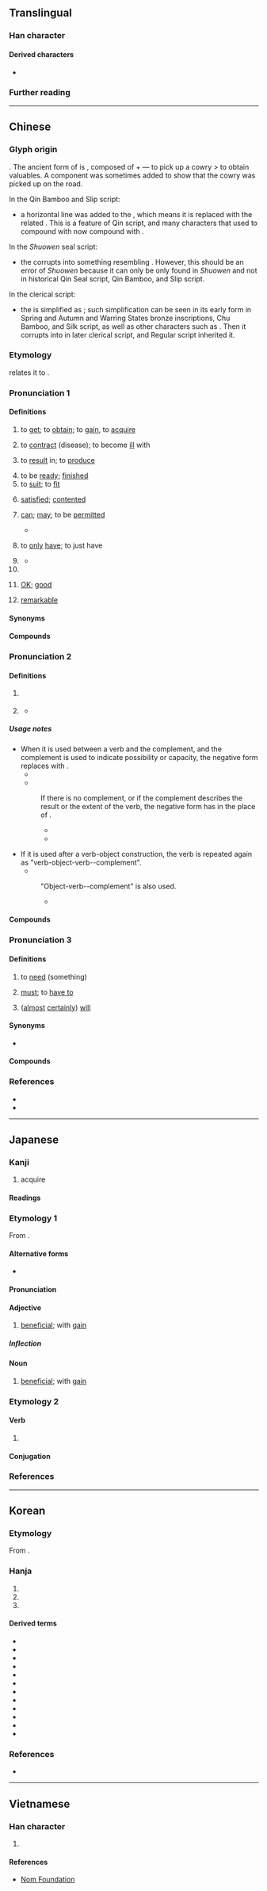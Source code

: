 {{character info}}
{{character info|🉐}}
==Translingual==
{{stroke order|strokes=11}}
{{stroke order|type=animate}}

===Han character===
{{Han char|rn=60|rad=彳|as=08|sn=11|four=26241|canj=HOAMI|ids=⿰彳㝵}}

====Derived characters====
* {{l|mul|[[𫣓]], [[嘚]], [[𡐙]], [[𪮦]], [[𬈫]], [[𣘱]], [[𬋂]], [[𥊤]], [[𥕣]], [[𮔹]], [[𤹬]], [[𭏢]]}}

===Further reading===
{{Han ref|kx=0367.310|dkj=10137|dj=0691.160|hdz=20828.030|uh=5F97}}

----

==Chinese==
{{zh-forms|ss=𬁟|alt=㝵,𠭁,𧴫,䙷,㝶}}

===Glyph origin===
{{Han etym}}
{{liushu|ic}}. The ancient form of {{lang|zh|得}} is {{zh-l|*㝵}}, composed of {{zh-l|*貝|cowry}} + {{zh-l|*又|hand}} — to pick up a cowry > to obtain valuables. A component {{zh-l|*彳}} was sometimes added to show that the cowry was picked up on the road.

In the Qin Bamboo and Slip script:
* a horizontal line was added to the {{zh-l|*又}}, which means it is replaced with the related {{zh-l|*寸}}. This is a feature of Qin script, and many characters that used to compound with {{zh-l|*又}} now  compound with {{zh-l|*寸}}.

In the ''Shuowen'' seal script:
* the {{zh-l|*貝}} corrupts into something resembling {{zh-l|*見}}. However, this should be an error of ''Shuowen'' because it can only be only found in ''Shuowen'' and not in historical Qin Seal script, Qin Bamboo, and Slip script.

In the clerical script:
* the {{zh-l|*貝}} is simplified as {{zh-l|*目|eye}}; such simplification can be seen in its early form in Spring and Autumn and Warring States bronze inscriptions, Chu Bamboo, and Silk script, as well as other characters such as {{zh-l|*具}}. Then it corrupts into {{zh-l|*旦|dawn}} in later clerical script, and Regular script inherited it.

===Etymology===
{{zh-ref|Pulleyblank (1991)}} relates it to {{cog|bo|ཐུབ||to be able to; to withstand}}.

{{etystub|zh}}

===Pronunciation 1===
{{zh-pron
|m=dé
|m-s=de2
|c=dak1
|c-t=ak2
|g=det6
|h=pfs=tet;gd=dêd5
|j=dieh4/deh4
|mb=dă̤
|md=dáik
|mn=ml,jj,tw:tit/xm,zz,tw:tek/qz:tiak
|mn_note=tit - vernacular; tek/tiak - literary
|mn-t=dig4/dêg4
|w=4teq
|x=de6
|mc=y
|oc=y
|ma=y
|cat=v,a,part
}}

====Definitions====
{{head|zh|Han character}}

# to [[get]]; to [[obtain]]; to [[gain]], to [[acquire]]
#: {{zh-x|我 得{dé} 了 亞軍。|I got second place.}}
#: {{zh-x|他 得{dé} 了 個 壞 名聲。|He gained a bad reputation.}}
# to [[contract]] (disease); to become [[ill]] with
#: {{zh-x|他 得{dé} 了 肺癌，活 不 了{liǎo} 多久。|He got lung cancer and won't live for long.}}
# to [[result]] in; to [[produce]]
#: {{zh-x|三 三 得 九|three times three is nine}}
#: {{zh-x|二 五 得 一 十|two times five is ten|C}}
#: {{zh-x|八 減 三 得 五|eight minus three is five}}
# to be [[ready]]; [[finished]]
# to [[suit]]; to [[fit]]
#: {{zh-x|得體|appropriate}}
# [[satisfied]]; [[contented]]
#: {{zh-x|洋洋自得|to be very pleased with oneself; to be self-satisfied}}
# {{lb|zh|formal|often used in the negative}} [[can]]; [[may]]; to be [[permit]]ted
#: {{zh-x|乘客 不得 在 車廂 內 飲食。|Passengers are not allowed to eat and drink on the train.}}
#* {{zh-x|非 依 法定 程序 之 逮捕、拘禁、審問、處罰，得 拒絕 之。|Any arrest, detention, trial, or punishment which is not in accordance with the procedure prescribed by law '''can''' be resisted.|ref=Article 8, Constitution of the Republic of China (Taiwan)}}
# {{lb|zh|Cantonese}} to [[only]] [[have]]; to just have
#: {{zh-x|得 佢 想 去 公園{jyun4-2} 咋{zaa3}。|Only he wants to go to the park.|C}}
#: {{zh-x|得 返 一 分鐘。|There's just one minute left.|C}}
# {{anchor|enough}}{{n-g|interjective particle expressing approval or prohibition; see {{lang|zh|[[得了#Etymology 3|得了]]}}}}
#: {{zh-x|得{dé} 了，別 再 說 了。|OK! OK! That's enough.}}
#: {{zh-x|得 喇，知道{dou3} 喇。|OK! Got it.|C}}
#* {{zh-x|我 有 個 表姪女{nü}兒{r}，今年 二十六，談 了 好 幾 個 對象 了 都 沒 談 成。她 媽 啊，一直 託 我 幫忙 呢。得，甭 別人 了，就 是{shi} 她 了。|I've got a niece who's 26 years old this year, who's already dated several guys but none worked out. Her mum's been nagging me to find a guy for her. '''Alright''', we'll set the two up then. There's no need to find someone else.|M-BJ|ref='''2000''', {{lw|zh|梁左}} and {{lang|zh|梁欢}}, {{lw|zh|pref=《|闲人马大姐|suf=》}}, episode 7 <!-- 7:14 -->}}
# {{n-g|interjective particle expressing frustration or helplessness}}
# {{lb|zh|Cantonese}} [[OK]]; [[good]]
#: {{zh-syn|行}}
#: {{zh-x|你 噉 做 真係 唔得。|You really mustn't do it this way.|C}}
# {{lb|zh|Cantonese|often|sarcastic}} [[remarkable]]
#: {{zh-syn|行}}
#: {{zh-x|你哋 真係 得。|You guys are really something.|C}}

==== Synonyms ====
{{zh-dial|能}}
{{zh-dial|行}}

====Compounds====
{{zh-der|一得|一索得男|一舉兩得|一舉數得|一蹴而得|不付得|不可得|不得|不消得|乞漿得酒|亡戟得矛|亡羊得牛|但得|佐饔得嘗|何得|佹得佹失|偶得|償得夙願|先馳得點|出手得盧|分得|到得|勒里勒得|動輒得咎|勢不得已|博得|取得|只得|各得其宜|各得其所|唾手可得|啞子得夢|喜得|因禍得福|垂手可得|垂手而得|塞得港|多得|失而復得|奧得河|安得|巴得|幸得|引得|彼得大帝|得一望十|得不償失|得不補失|得不酬失|得主|得了|得人|得令|得以|得似|得來不易|得償所願|得先手|得其三昧|得其所|得其所哉|得分|得利|得到|得力|得勁|得勝|得勢|得勿|得匣還珠|得名|得命|得天獨厚|得失|得婿如龍|得宜|得實|得寵|得寸思尺|得寸進尺|得尺得寸|得差|得年|得幸|得得|得心應手|得志|得悉|得意|得成秦晉|得所|得手|得挹芝眉|得救|得新厭舊|得新忘舊|得新棄舊|得時|得未嘗有|得未曾有|得果|得標|得樣兒|得權重任|得步進步|得民|得沾化雨|得法|得濟|得無|得獎|得理|得用|得當|得病|得益|得知|得神|得票|得福不知|得空|得竅|得第|得缺|得罪|得而復失|得而誅之|得職|得臉|得色|得衷|得親順親|得解|得計|得詔|得逞|得運|得過|得道|得采|得錢賣放|得閒|得間|得隴望蜀|得雄|得雋|得體|得魚忘筌|心安理得|心得|必不得已|志在必得|志得意滿|志滿氣得|患得患失|情非得已|意得志滿|意滿志得|所得|打自得兒|抵得|拔十得五|拔得頭籌|拾得|捷足先得|探驪得珠|敖得薩|既得利益|既得權|旱苗得雨|有一得一|有得|楚弓楚得|樂得|死得其所|毋得|氣滿志得|求仁得仁|求漿得酒|沒可得|浪得虛名|焉得|特利可得|猶魚得水|獲得|王得祿墓|玩不得的|理得辭順|疾足先得|盲者得鏡|直得|相得|硬是要得|萬不得已|種瓜得瓜|種豆得豆|種麥得麥|算得|罪有應得|羝乳得歸|老年得子|聖彼得堡|自得|苟得|莫得|落得|蛟龍得水|見得|談得攏|負所得稅|貪多務得|貪得無厭|買得|賦得|贏得|軒軒甚得|迫不得已|逐兔先得|逼不得已|道得應得|適得其反|適得其所|那得|鑽火得冰|開普威得|難得|馬是得|鴟得腐鼠|哭笑不得|一無所得|彼得|得著/得着|必得:bìdé|得米:dak1 mai5|會堪得:ē-kham-tit|人善得人欺，馬善得人騎}}

===Pronunciation 2===
{{zh-pron
|m=de,di
|m_note=di is used in poetry, songs
|ma=y
|c=dak1
|h=pfs=tet/é;gd=dêd5
|mn=xm,zz:tek/qz:tiak/qz,zz:tit
|mn_note=Quanzhou: tiak - literary; tit - vernacular
|dial=n
|cat=part
}}

====Definitions====
{{head|zh|Han character}}

# {{n-g|Used after a verb or an adjective and before a degree complement.}}
#: {{zh-alt-inline|{{l|zh|的}} ''historical or nonstandard''|c=1}}
#: {{zh-x|好 得{de} 很|very good}}
#: {{zh-x|他 痛 得{de} 直 哭。|He is in '''so''' much pain '''that''' he won't stop crying.}}
#: {{zh-x|他 跑 得{de} 快。|He runs fast.}}
#: {{zh-x|他 跑 得{de} 像 一 陣 風。|He runs like wind.}}
#: {{zh-x|他 畫 得{de} 好。|He paints well.}}
#: {{zh-x|呢{ni1}啲 嘢 我哋 見 得 多。|This sort of thing is nothing new (we have seen a lot of it).|C}}
# {{n-g|Used after a verb to express possibility or capability.}}
#: {{zh-alt-inline|{{l|zh|的}} ''historical or nonstandard''|c=1}}
#: {{zh-x|吃 得{de}|eatable, edible}}
#: {{zh-x|看 得{de} 見|able to see}}
#: {{zh-x|做 不 得{de}|must not be done}}
#: {{zh-x|這 雙 鞋 穿 得{de}。|These shoes fit well.}}
#: {{zh-x|這個 人 批評 不 得{de}。|He's not a man to criticize.}}
#* {{zh-x|賣 得 幾多 錢{cin4-2}？|How much '''can''' it sell for?|C|ref={{lang|zh|《{{w|yue:氹氹轉，菊花園|氹氹轉，菊花園}}》}}, traditional children's song}}

=====Usage notes=====
* When it is used between a verb and the complement, and the complement is used to indicate possibility or capacity, the negative form replaces {{lang|zh|得}} with {{zh-l|不}}.
** {{zh-x|寫 得{de} 好|able to write well}}
** {{zh-x|寫 不 好|unable to write well}}
*: If there is no complement, or if the complement describes the result or the extent of the verb, the negative form has {{zh-l|得[[不]]}} in the place of {{lang|zh|得}}.
*:* {{zh-x|寫 得{de} 好|write well}}
*:* {{zh-x|寫 得{de} 不 好|write not well}}
* If it is used after a verb-object construction, the verb is repeated again as "verb-object-verb-{{lang|zh|得}}-complement".
** {{zh-x|寫字 寫 得{de} 好|write characters well}}
*: "Object-verb-{{lang|zh|得}}-complement" is also used.
*:* {{zh-x|字 寫 得{de} 好|characters being well-written}}

====Compounds====
{{zh-der|免得|不值得|了不得|吃不得|下得去|不捨得|使得|恨不得|吃得開|來得及|不道得|少不得|了得|來得|下得|合得著|天曉得|不曉得|了得了|想得美|悶得慌|免不得|兜得轉|怪不得|怨不得|可了不得|去得|亂得慌|不爭得|來得巧|不見得|不省得|值得|對得起|幹得來|吃得光|不由得|吃得來|巴不得|做得了|使不得|乾落得|做得|受不得|合得來|不到得|吃得|幹得了|想得開|吃得消|吃得住|信得過|不認得|戳得住|玩得轉|沒得主意|犯得著|稱得起|沒得工夫|沒得空兒|打得逼直|瞧得起|捨不得|投至得|擱得住|拿得起|沉得住氣|看得開|瞧不得|曉得|禁得起|看得起|稱得上|禁得|禁不得|禁得住|打得火熱|眼見得|白得發亮|省得|沒得養|當不得|拿得住|由不得|懂得|犯得上|會得|捨得|沒得說的|沒得|撐得住|看得上眼|趕得及|說得著|顧得過來|說得過去|美得冒泡|過得去|站得住|說不得|紅得發紫|覺得|靠得住|說得來|罩得住|行不得|過得著|虧得|顯得|說得響|趕得上|還了得|累得慌|要得|走得開|諒得過|記得|由得|懶得|受得了}}

===Pronunciation 3===
{{zh-pron
|m=děi
|ma=y
|dial=n
|cat=v
}}

====Definitions====
{{head|zh|Han character}} {{tlb|zh|colloquial|Mandarin}} 

# to [[need]] (something)
#: {{zh-x|這 份 表格 得{děi} 多少 時間 才 能 填 完？|How much time will one '''need''' to fill this form?}}
# [[must]]; to [[have to]]
#: {{zh-x|我 得{děi} 走 了。|I must go (now).}}
#: {{zh-x|……是 種 病，得{děi} 治！|... is actually an illness. It '''has to''' be treated! {{q|humorous|slang}}|inline=n|tr_nocap=1}}
# ([[almost]] [[certainly]]) [[will]]
#: {{zh-x|再 不 回去，就 得{děi} 趕不上 末班車 了。|If we don't go back now, we won't be able to catch the last bus.}}

====Synonyms====
* {{sense|must}}
{{zh-syn-saurus|必須}}

====Compounds====
{{zh-der|fold=1|必得|就得|便得|非得|總得}}

===References===
* {{R:twedu|A01291}}
* {{R:yue:Hanzi}}

{{zh-cat|Beginning}}

----

==Japanese==

===Kanji===
{{ja-kanji|grade=4|rs=彳08}}

# acquire

====Readings====
{{ja-readings
|goon=とく
|kanon=とく
|kun=え-る,う-る
}}

===Etymology 1===
{{ja-kanjitab|とく|yomi=o|alt=徳}}
From {{der|ja|ltc|-}} {{ltc-l|得}}.

====Alternative forms====
* {{q|honorific}} {{ja-r|お得|お-とく}}

====Pronunciation====
{{ja-pron|とく|acc=0|acc_ref=DJR}}

====Adjective====
{{ja-adj|とく|infl=na|hhira=とく}}

# [[beneficial]]; with [[gain]]
#: {{antonyms|ja|損|tr=son}}
#: {{ja-usex|500円'''お得'''|ご-ひゃく-えん '''お-とく'''}}

=====Inflection=====
{{ja-na|とく}}

====Noun====
{{ja-noun|とく|hhira=とく}}

# [[beneficial]]; with [[gain]]
#: {{antonyms|ja|損|tr=son}}

===Etymology 2===
{{ja-kanjitab|う|yomi=k}}

====Verb====
{{ja-verb|う|type=shimo ni}}

# {{alt form|ja|from=classical|得る|tr=uru}}

====Conjugation====
{{ja-conj-bungo||2d-a|sik=y}}

===References===
<references />

----

==Korean==

===Etymology===
From {{der|ko|ltc|-}} {{ltc-l|得|id=1}}.

===Hanja===
{{ko-hanja-search}}
{{ko-hanja|얻다|얻을|득}}

# {{hanja form of|득|[[obtain]], [[achieve]]}}
# {{hanja form of|득|[[gain]], [[benefit]]}}
# {{hanja form of|득|[[satisfaction]]}}

====Derived terms====
{{der-top3|Compounds}}
* {{ko-l|납득|納得}}
* {{ko-l|득점|得點}}
* {{ko-l|득남|得男}}
* {{ko-l|득녀|得女}}
* {{ko-l|취득|取得}}
* {{ko-l|터득|攄得}}
* {{ko-l|득실|得失}}
* {{ko-l|득의|得意}}
* {{ko-l|이득|利得}}
* {{ko-l|획득|獲得}}
* {{ko-l|기득권|旣得權}}
* {{ko-l|부득이|不得已}}
{{der-bottom}}

===References===
* {{R:hanjadoc|3268}}

----

==Vietnamese==

===Han character===
{{vi-readings|rs=彳08
|hanviet=đắc
|nom=đác,được,đắc,đắt
}}

# {{Nom form of|được|to [[get]], to [[obtain]]}}

====References====
* [http://nomfoundation.org/common/nom_details.php?codepoint=5F97 Nom Foundation]